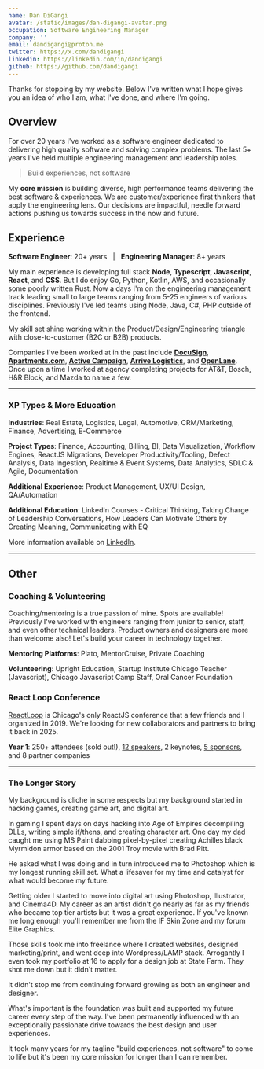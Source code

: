 ```yaml
---
name: Dan DiGangi
avatar: /static/images/dan-digangi-avatar.png
occupation: Software Engineering Manager
company: ''
email: dandigangi@proton.me
twitter: https://x.com/dandigangi
linkedin: https://linkedin.com/in/dandigangi
github: https://github.com/dandigangi
---
```


Thanks for stopping by my website. Below I've written what I hope gives you an idea of who I am, what I've done, and where I'm going.

## Overview

For over 20 years I've worked as a software engineer dedicated to delivering high quality software and solving complex problems. The last 5+ years I've held multiple engineering management and leadership roles.

> Build experiences, not software

My **core mission** is building diverse, high performance teams delivering the best software & experiences. We are customer/experience first thinkers that apply the engineering lens. Our decisions are impactful, needle forward actions pushing us towards success in the now and future.

## Experience

**Software Engineer**: 20+ years&nbsp;&nbsp;&nbsp;|&nbsp;&nbsp;&nbsp;**Engineering Manager**: 8+ years

My main experience is developing full stack **Node**, **Typescript**, **Javascript**, **React**, and **CSS**. But I do enjoy Go, Python, Kotlin, AWS, and occasionally some poorly written Rust. Now a days I'm on the engineering management track leading small to large teams ranging from 5-25 engineers of various disciplines. Previously I've led teams using Node, Java, C#, PHP outside of the frontend.

My skill set shine working within the Product/Design/Engineering triangle with close-to-customer (B2C or B2B) products.

Companies I've been worked at in the past include **[DocuSign](https://www.docusign.com)**, **[Apartments.com](https://www.apartments.com)**, **[Active Campaign](https://activecampaign.com)**, **[Arrive Logistics](https://arrivelogistics.com)**, and **[OpenLane](https://www.openlane.com)**. Once upon a time I worked at agency completing projects for AT&T, Bosch, H&R Block, and Mazda to name a few.

---

### XP Types & More Education

**Industries**: Real Estate, Logistics, Legal, Automotive, CRM/Marketing, Finance, Advertising, E-Commerce

**Project Types**: Finance, Accounting, Billing, BI, Data Visualization, Workflow Engines, ReactJS Migrations, Developer Productivity/Tooling, Defect Analysis, Data Ingestion, Realtime & Event Systems, Data Analytics, SDLC & Agile, Documentation

**Additional Experience**: Product Management, UX/UI Design, QA/Automation

**Additional Education**: LinkedIn Courses - Critical Thinking, Taking Charge of Leadership Conversations, How Leaders Can Motivate Others by Creating Meaning, Communicating with EQ

More information available on [LinkedIn](https://www.linkedin.com/in/dandigangi).

---

## Other

### Coaching & Volunteering

Coaching/mentoring is a true passion of mine. Spots are available! Previously I've worked with engineers ranging from junior to senior, staff, and even other technical leaders. Product owners and designers are more than welcome also! Let's build your career in technology together.

<strong>Mentoring Platforms</strong>: Plato, MentorCruise, Private Coaching

<strong>Volunteering</strong>: Upright Education, Startup Institute Chicago Teacher (Javascript),
Chicago Javascript Camp Staff, Oral Cancer Foundation

### React Loop Conference

[ReactLoop](https://2019.reactloop.com) is Chicago's only ReactJS conference that a few friends and I organized in 2019. We're looking for new collaborators and partners to bring it back in 2025.

**Year 1**: 250+ attendees (sold out!), [12 speakers](https://2019.reactloop.com/speakers), 2 keynotes, [5 sponsors](https://2019.reactloop.com/sponsors), and 8 partner companies

---

### The Longer Story

My background is cliche in some respects but my background started in hacking games, creating game art, and digital art.

In gaming I spent days on days hacking into Age of Empires decompiling DLLs, writing simple if/thens, and creating character art. One day my dad caught me using MS Paint dabbing pixel-by-pixel creating Achilles black Myrmidon armor based on the 2001 Troy movie with Brad Pitt.

He asked what I was doing and in turn introduced me to Photoshop which is my longest running skill set. What a lifesaver for my time and catalyst for what would become my future.

Getting older I started to move into digital art using Photoshop, Illustrator, and Cinema4D. My career as an artist didn't go nearly as far as my friends who became top tier artists but it was a great experience. If you've known me long enough you'll remember me from the IF Skin Zone and my forum Elite Graphics.

Those skills took me into freelance where I created websites, designed marketing/print, and went deep into Wordpress/LAMP stack. Arrogantly I even took my portfolio at 16 to apply for a design job at State Farm. They shot me down but it didn't matter.

It didn't stop me from continuing forward growing as both an engineer and designer.

What's important is the foundation was built and supported my future career every step of the way. I've been permanently influenced with an exceptionally passionate drive towards the best design and user experiences.

It took many years for my tagline "build experiences, not software" to come to life but it's been my core mission for longer than I can remember.
